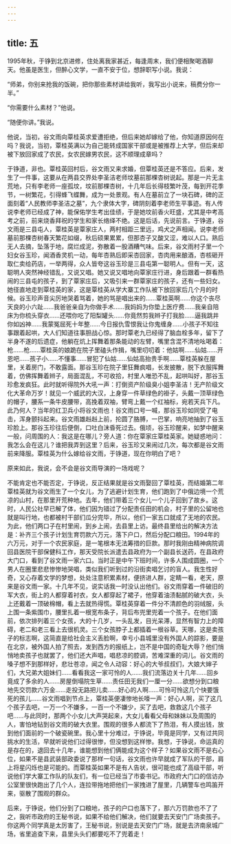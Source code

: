```yaml
---
---
---
```

title: 五
---





1995年秋，于铮到北京进修，住处离我家甚近，每逢周末，我们便相聚喝酒聊天。他虽是医生，但醉心文学，一直不安于位，想辞职写小说。我说：

“师弟，你别来抢我的饭碗，把你那些素材讲给我听，我写出小说来，稿费分你一半。”

“你需要什么素材？”他说。

“随便你讲。”我说。

他说，当初，谷文雨向覃桂英求爱遭拒绝，但后来她却嫁给了他，你知道原因何在吗？我说，当初，覃桂英满以为自己能转成国家干部或是被推荐上大学，但后来却被下放回家成了农民，女农民嫁男农民，这不顺理成章吗？

于铮道，非也。覃桂英回村后，谷文雨又来求婚，但覃桂英还是不答应。后来，发生了一件事，这要从在两县交界处李圣洁老师坟墓前那棵杏树说起。那是一片无主荒地，只有李老师一座孤坟，坟前那棵杏树，十几年后长得枝繁叶茂，每到开花季节，一树繁花，引得蜂飞蝶舞，成为一处景观。有人在墓前立了一块石碑，碑的正面刻着“人民教师李圣洁之墓”，九个隶体大字，碑阴刻着李老师生平事迹。有人传说李老师已经成了神，能保佑学生考出佳绩，于是她坟前香火旺盛，尤其是中考高考之前，前来烧香拜祝的学生和家长络绎不绝。这是后话，先说前言。于铮道，谷文雨是三县屯人，覃桂英是覃家庄人，两村相距三里远，鸡犬之声相闻。说李老师墓前那棵杏树春天繁花如缀，秋后硕果累累，但那杏子又酸又涩，难以人口。熟后无人去摘，坠落于地，腐烂成泥，弥散着一股酒糟气味。后来，谷文雨村子里一个妇女谷玉珍，闻酒香灵机一动，每年杏熟后即采杏回家，杏肉用来酿酒，杏核砸开取仁卖给药店，一举两得，众人皆夸这谷玉珍是三县屯第一聪明人。但有一天，这聪明人突然神经错乱，又说又唱。她又说又唱地向覃家庄行进，身后跟着一群看热闹的三县屯的孩子，到了覃家庄后，又吸引来一群覃家庄的孩子，还有一些妇女。她径直地走到覃桂英的家，这是覃桂英从学大寨工作队被下放回家后几个月的时候。谷玉珍声音尖厉地哭着骂着，她的骂是唱出来的……覃桂英啊……你这个丧尽天良的小六趾……我爸爸亲自为你做手术……我妈妈为你垫上医疗费……我亲自陪床为你梳头穿衣……还喂你吃了阳梨罐头……你竟然剪我辫子打我脸……逼我跳井你如凶神……我蒙冤屈死十年整……今日报仇雪恨我让你鬼缠身……小孩子不知往事跟着起哄，大人们知道往事胆战心惊。那时覃老九已经得了脑血栓多年，留下了半身不遂的后遗症，他躺在炕上挥舞着那条能动的左臂，嘴里含混不清地吆喝着：枪……枪……覃桂英的娘跪在院子里磕头作揖，嘴里叨叨着：他姑啊……仙姑……开恩吧……孩子小……不懂事……冒犯了仙姑……仙姑高抬贵手啊……覃桂英躲在屋里，关着房门，不敢露面。那谷玉珍在院子里狂舞疯唱，长发披散，脱下衣服挥舞着，仿佛挥舞着辫子，局面混乱，不可收拾，村里人唯恐不乱，起哄叫好，那谷玉珍愈发疯狂。此时就听得院外大吼一声：打倒资产阶级臭小姐李圣洁！无产阶级文化大革命万岁！就见一个威武的大汉，上身穿一件草绿色的褂子，头戴一顶草绿色的帽子，腰系一条牛皮腰带，高挽着双袖，臂弯上戴一个红袖标，宛若天兵下凡。此乃何人？当年的红卫兵小将谷文雨也！谷文雨口号一喊，那谷玉珍如同受了电击，浑身颤抖起来。谷文雨雄赳赳上前，抡圆了胳膊，一巴掌，响亮地抽到了谷玉珍脸上。那谷玉珍往后便倒，口吐白沫昏死过去。俄顷，谷玉珍醒来，如梦中醒来一般，问周围的人：我这是在哪儿？旁人道：你在覃家庄覃桂英家。她疑惑地问：我怎么会在这儿？谁把我弄到这里？后来，谷玉珍又来闹过几次，每次都是谷文雨前来降服。覃桂英为什么嫁给谷文雨，于铮道，现在你明白了吧？

原来如此，我说，会不会是谷文雨导演的一场戏呢？

不能肯定也不能否定，于铮说，反正结果就是谷文雨娶回了覃桂英，而结婚第二年覃桂英就为谷文雨生了一个女儿，为了逃避计划生育，他们跑到了中俄边境一个荒凉的山村，在那里开荒种地。去年，他们带着三个女儿一个儿子回到了故乡。这时，人民公社早已解了体，他们因为错过了分配责任田的机会，村子里的公留地也就是叫行地，也都被村干部们瓜分完毕，所以，他们一家五口就成了无地的农民。为此，他们两口子在村里闹，到乡上闹，去县里上访。最终县里给出的解决方法是：补齐三个孩子计划生育罚款六万元，落下户口，然后分配口粮田。1994年的六万元，对于一个农民家庭，是一笔根本无法筹措的巨款。那时我刚由精神病院调回县医院干部保健科工作，那天受院长派遣去县政府为一个副县长送药，在县政府大门口，看到了谷文雨一家六口。当时正是中午下班时间，许多人围成圆圈，一个男人在圈里悲悲惨惨地哭唱，类似我们听到过的沿街卖唱乞讨的盲人。我生性好奇，又心存着文学的梦想，处处注意积累素材，便挤进人群，定睛一看，老天，原来是谷文雨一家。十几年不见，说实话我一时没认出他们。谷文雨穿着一件破旧的军大衣，街上的人都穿着衬衣，女人都穿起了裙子，他穿着油渍黏腻的破大衣，头上还戴着一顶破棉帽，看上去就热得慌。覃桂英穿着一件分不清颜色的羽绒服，头上围一条紫围巾，腰里扎着一根宽布条子，背后布兜里兜着一个孩子。在他们面前，依次排列着三个女孩，大的十几岁，一头乱发，目光呆滞，显然有智力上的障碍，老二和老三看上去很机灵。三个女孩脖子上都插着一根谷草。天哪，这是卖孩子的标志啊，这简直是给社会主义丢脸啊，幸亏小县城里没有外国人的踪影，要是在北京，被外国人拍了照去，发到西方的报纸上，岂不是中国的奇耻大辱？他们悄悄地卖孩子也就罢了，他们还大声唱，唱悲凉的腔调，苦难深重的词儿。谷文雨的嗓子想不到那样好，悲壮苍凉，闻之令人动容：好心的大爷叔叔们，大娘大婶子们，大兄弟大姐妹们……看看我这一家可怜的人……我们流落边关十几年……回乡竟成了多余的人……房屋倒塌院生草……责任田无我们一厘一分……欲想分到口粮地先交罚款六万金……走投无路把儿卖……好心的人啊……可怜可怜这几个快要饿死的孩儿……谷文雨唱到节点上，覃桂英便凄惨地长嚎一声：好心人啊，买了这几个孩子去吧，一万一个不嫌多，一百一个不嫌少，买了去吧，救救这几个孩子吧……与此同时，那两个小女儿大声哭起来，大女儿看看父母和妹妹以及周围的人，害怕地钻到谷文雨的破大衣里。围观的很多人都流下了热泪，有人摸出钱，放到他们面前的一个破瓷碗里。我心里十分难过，于铮说，毕竟是同学，又有过共同挑水的生活，早就听说他们过得很惨，但没想到这样惨。我想，于铮说，命运真的是存在的，退回去十几年，谁能想到他们俩能成为这个样子？如果谷文雨不是右心位，如果不是县武装部政委说了那样一句话，谷文雨也许早就成了军队的干部，肩上将星闪烁也是可能的。而覃桂英如果不是有人告状，很可能也成了高级干部，听说他们学大寨工作队的队友们，有一位已经当了市委书记。市政府大门口的信访办公室里很快跑出了几个人，连拉带拖地把他们一家拽进了屋里，几辆警车也鸣笛开来，驱散了围观的群众。

后来，于铮说，他们分到了口粮地，孩子的户口也落下了，那六万罚款也不了了之，我听市政府的王秘书说，如果不给他们解决，他们就要去天安门广场卖孩子。你这两个同学真是太厉害了，王秘书说，别说是去天安门广场，就是去济南泉城广场，省里追查下来，县里头头们都要吃不了兜着走！